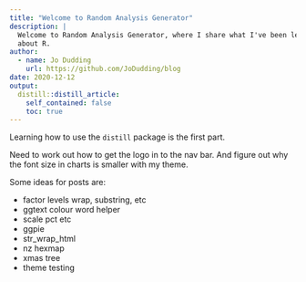 ```yaml
---
title: "Welcome to Random Analysis Generator"
description: |
  Welcome to Random Analysis Generator, where I share what I've been learning
  about R.
author:
  - name: Jo Dudding 
    url: https://github.com/JoDudding/blog
date: 2020-12-12
output:
  distill::distill_article:
    self_contained: false
    toc: true
---
```


Learning how to use the `distill` package is the first part.

Need to work out how to get the logo in to the nav bar.  And figure out
why the font size in charts is smaller with my theme.

Some ideas for posts are:

- factor levels wrap, substring, etc
- ggtext colour word helper
- scale pct etc
- ggpie
- str_wrap_html
- nz hexmap
- xmas tree
- theme testing


